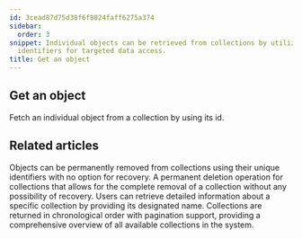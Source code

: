 ```yaml
---
id: 3cead87d75d38f6f8024faff6275a374
sidebar:
  order: 3
snippet: Individual objects can be retrieved from collections by utilizing their unique
  identifiers for targeted data access.
title: Get an object
---
```


## Get an object

Fetch an individual object from a collection by using its id.


## Related articles
<CardGrid>
<LinkTitleCard header="<b>Objects > Delete an object</b>" href="/products/answers/objects/delete-object/" > Objects can be permanently removed from collections using their unique identifiers with no option for recovery. </LinkTitleCard>
<LinkTitleCard header="<b>Collections > Delete a collection</b>" href="/products/answers/collections/delete-collection/" > A permanent deletion operation for collections that allows for the complete removal of a collection without any possibility of recovery. </LinkTitleCard>
<LinkTitleCard header="<b>Collections > Get a collection</b>" href="/products/answers/collections/get-collection/" > Users can retrieve detailed information about a specific collection by providing its designated name. </LinkTitleCard>
<LinkTitleCard header="<b>Collections > Get all collections</b>" href="/products/answers/collections/get-all-collections/" > Collections are returned in chronological order with pagination support, providing a comprehensive overview of all available collections in the system. </LinkTitleCard>
</CardGrid>